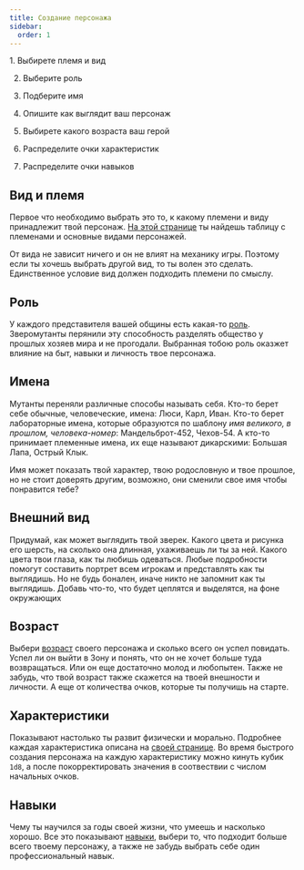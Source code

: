 ```yaml
---
title: Создание персонажа
sidebar:
  order: 1
---
```



<Steps>
1. Выбирете племя и вид

2. Выберите роль

3. Подберите имя

4. Опишите как выглядит ваш персонаж

5. Выбирете какого возраста ваш герой

6. Распределите очки характеристик

7. Распределите очки навыков

</Steps>

## Вид и племя

Первое что необходимо выбрать это то, к какому племени и виду принадлежит твой
персонаж. [На этой странице](/ezy_mutants/ru/char/type/) ты найдешь таблицу с племенами и основные видами персонажей.

От вида не зависит ничего и он не влият на механику игры. Поэтому если ты хочешь
выбрать другой вид, то ты волен это сделать. Единственное условие вид должен
подходить племени по смыслу.

## Роль

У каждого представителя вашей общины есть какая-то [роль](/ezy_mutants/ru/char/roles).
Зверомутанты перянили эту способность разделять общество у прошлых хозяев мира и
не прогодали. Выбранная тобою роль оказжет влияние на быт, навыки и личность твое персонажа.

## Имена

Мутанты переняли различные способы называть себя. Кто-то берет себе обычные,
человеческие, имена: Люси, Карл, Иван. Кто-то берет лабораторные имена, которые
образуются по шаблону _имя великого, в прошлом, человека-номер_: Мандельброт-452,
Чехов-54. А кто-то принимает племенные имена, их еще называют дикарскими:
Большая Лапа, Острый Клык.

Имя может показать твой характер, твою родословную и твое прошлое, но не стоит
доверять другим, возможно, они сменили свое имя чтобы понравится тебе?

## Внешний вид

Придумай, как может выглядить твой зверек. Какого цвета и рисунка его шерсть, на
сколько она длинная, ухаживаешь ли ты за ней. Какого цвета твои глаза, как ты
любишь одеваться. Любые подробности помогут составить портрет всем игрокам и
представлять как ты выглядишь. Но не будь бонален, иначе никто не запомнит как ты выглядишь.
Добавь что-то, что будет цеплятся и выделятся, на фоне окружающих

## Возраст

Выбери [возраст](/ezy_mutants/ru/char/ages/) своего персонажа и сколько всего он
успел повидать. Успел ли он выйти в Зону и понять, что он не хочет больше туда
возвращаться. Или он еще достаточно молод и любопытен. Также не забудь, что твой
возраст также скажется на твоей внешности и личности. А еще от количества очков,
которые ты получишь на старте.

## Характеристики

Показывают настолько ты развит физически и морально. Подробнее каждая
характеристика описана на [своей странице](/ezy_mutants/ru/char/chars/). Во время
быстрого создания персонажа на каждую характеристику можно кинуть кубик `1d8`, а
после покорректировать значения в соотвествии с числом начальных очков.

## Навыки

Чему ты научился за годы своей жизни, что умеешь и насколько хорошо. Все
это показывают [навыки](/ezy_mutants/ru/char/skills/), выбери то, что подходит
больше всего твоему персонажу, а также не забудь выбрать себе один
профессиональный навык.
